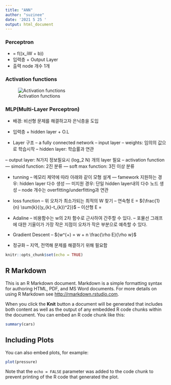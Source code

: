 ```yaml
---
title: "ANN"
author: "suzinee"
date: '2021 5 25 '
output: html_document
---
```


### Perceptron

- \hat{y} = f(\sum(x_iW + b))
- 입력층 + Output Layer
- 출력 node 개수 1개

### Activation functions

![Activation functions](https://media.vlpt.us/images/hojp7874/post/c5df2d33-8ab2-483f-a24c-5c541eada090/image.png)


### MLP(Multi-Layer Perceptron)

- 배경: 비선형 문제를 해결하고자 은닉층을 도입

- 입력층 + hidden layer + O.L
- Layer 구조
-- a fully connected network
-- input layer
-- weights: 임의의 값으로 학습시작
-- hidden layer: 학습률과 연관

-- output layer: N가지 정보필요시 (log_2 N) 개의 layer 필요
-- activation function
--- simoid function: 2진 분류
--- soft max function: 3진 이상 분류

- tunning
-- 메모리 제약에 따라 아래와 같이 모형 설계
--- famework 지원하는 경우: hidden layer 다수 생성
--- 미지원 경우: 단일 hidden layer내의 다수 노드 생성
-- node 개수는 overfitting/underfitting과 연관


- loss function
-- 위 오차가 최소가되는 최적의 W 찾기
-- 연속형 E = ${\frac{1}{n} \sum{k}{(y_{k}-t_{k})^2}}$
-- 이산형 E = 

- Adaline
-- 비용함수는 w의 2차 함수로 근사하여 간주할 수 있다.
-- 포물선 그래프에 대한 기울이가 가장 작은 지점이 오차가 작은 부분으로 예측할 수 있다.
- Gradient Descent
-- ${w^(+) = w + n \frac{\rho E}{\rho w}$ 

- 정규화
-- 지역, 전역해 문제를 해결하기 위해 필요함

```r
knitr::opts_chunk$set(echo = TRUE)
```

## R Markdown

This is an R Markdown document. Markdown is a simple formatting syntax for authoring HTML, PDF, and MS Word documents. For more details on using R Markdown see <http://rmarkdown.rstudio.com>.

When you click the **Knit** button a document will be generated that includes both content as well as the output of any embedded R code chunks within the document. You can embed an R code chunk like this:

```r
summary(cars)
```

## Including Plots

You can also embed plots, for example:

```r
plot(pressure)
```

Note that the `echo = FALSE` parameter was added to the code chunk to prevent printing of the R code that generated the plot.
